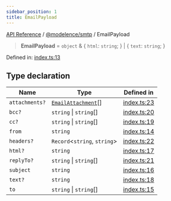 ```yaml
---
sidebar_position: 1
title: EmailPayload
---
```


[API Reference](/api-reference/@modelence/smtp/type-aliases/../../../index) / [@modelence/smtp](/api-reference/@modelence/smtp/type-aliases/../index) / EmailPayload

> **EmailPayload** = `object` & \{ `html`: `string`; \} \| \{ `text`: `string`; \}

Defined in: [index.ts:13](https://github.com/modelence/modelence/blob/3f1fd635e8381fab6218a1a4e54da43042986b70/packages/smtp/src/index.ts#L13)

## Type declaration

| Name | Type | Defined in |
| ------ | ------ | ------ |
| `attachments?` | [`EmailAttachment`](/api-reference/@modelence/smtp/type-aliases/EmailAttachment)[] | [index.ts:23](https://github.com/modelence/modelence/blob/3f1fd635e8381fab6218a1a4e54da43042986b70/packages/smtp/src/index.ts#L23) |
| `bcc?` | `string` \| `string`[] | [index.ts:20](https://github.com/modelence/modelence/blob/3f1fd635e8381fab6218a1a4e54da43042986b70/packages/smtp/src/index.ts#L20) |
| `cc?` | `string` \| `string`[] | [index.ts:19](https://github.com/modelence/modelence/blob/3f1fd635e8381fab6218a1a4e54da43042986b70/packages/smtp/src/index.ts#L19) |
| `from` | `string` | [index.ts:14](https://github.com/modelence/modelence/blob/3f1fd635e8381fab6218a1a4e54da43042986b70/packages/smtp/src/index.ts#L14) |
| `headers?` | `Record`\<`string`, `string`\> | [index.ts:22](https://github.com/modelence/modelence/blob/3f1fd635e8381fab6218a1a4e54da43042986b70/packages/smtp/src/index.ts#L22) |
| `html?` | `string` | [index.ts:17](https://github.com/modelence/modelence/blob/3f1fd635e8381fab6218a1a4e54da43042986b70/packages/smtp/src/index.ts#L17) |
| `replyTo?` | `string` \| `string`[] | [index.ts:21](https://github.com/modelence/modelence/blob/3f1fd635e8381fab6218a1a4e54da43042986b70/packages/smtp/src/index.ts#L21) |
| `subject` | `string` | [index.ts:16](https://github.com/modelence/modelence/blob/3f1fd635e8381fab6218a1a4e54da43042986b70/packages/smtp/src/index.ts#L16) |
| `text?` | `string` | [index.ts:18](https://github.com/modelence/modelence/blob/3f1fd635e8381fab6218a1a4e54da43042986b70/packages/smtp/src/index.ts#L18) |
| `to` | `string` \| `string`[] | [index.ts:15](https://github.com/modelence/modelence/blob/3f1fd635e8381fab6218a1a4e54da43042986b70/packages/smtp/src/index.ts#L15) |

